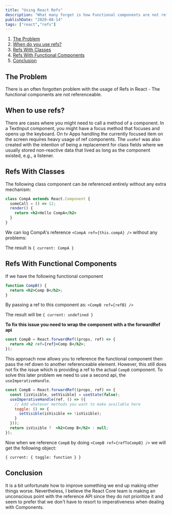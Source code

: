 ```yaml
---
title: "Using React Refs"
description: "What many forget is how Functional components are not referenceable. How can we overcome this?"
publishDate: "2020-08-14"
tags: ["react","refs"]
---
```


1. [The Problem](#problem)
2. [When do you use refs?](#when-to-use-refs)
3. [Refs With Classes](#with_classes)
4. [Refs With Functional Components](#with_functional_comps)
5. [Conclusion](#conclusion)

<h2 id="problem">The Problem</h2>

There is an often forgotten problem with the usage of Refs in React - The functional components are not referenceable.


<h2 id="when-to-use-refs">When to use refs?</h2>

There are cases where you might need to call a method of a component. In a TextInput component, you might have a focus method that focuses and opens up the keyboard. On tv Apps handling the currently focused item on the screen requires heavy usage of ref components. The `useRef` was also created with the intention of being a replacement for class fields where we usually stored non-reactive data that lived as long as the component existed, e.g., a listener.  



<h2 id="with_classes">Refs With Classes</h2>

The following class component can be referenced entirely without any extra mechanism:

```jsx
class CompA extends React.Component {
  someCall = () => 12;
  render() {
    return <h2>Hello CompA</h2>
  }
}
```

We can log CompA's reference `<CompA ref={this.compA} />` without any problems:

The result is `{ current: CompA }`


<h2 id="with_functional_comps">Refs With Functional Components</h2>

If we have the following functional component

```jsx
function CompB() {
  return <h2>Comp B</h2>;
}
```

By passing a ref to this component as: `<CompB ref={refB} />`

The result will be `{ current: undefined }`


<b>To fix this issue you need to wrap the component with a the forwardRef api</b>


```jsx
const CompB = React.forwardRef((props, ref) => {
  return <h2 ref={ref}>Comp B</h2>;
});
```

This approach now allows you to reference the functional component then pass the ref down to another referenceable element. However, this still does not fix the issue which is providing a ref to the actual `CompB` component. To solve this later problem we need to use a second api, the `useImperativeHandle`. 


```jsx
const CompB = React.forwardRef((props, ref) => {
  const [isVisible, setVisible] = useState(false);
  useImperativeHandle(ref, () => ({
    // Add whatever methods you want to make available here
    toggle: () => {
      setVisible(isVisible => !isVisible);
    }
  }));
  return isVisible ?  <h2>Comp B</h2> : null;
});
```

Now when we reference `CompB` by doing `<CompB ref={refToCompB} />` we will get the following object:

`{ current: { toggle: function } }`


<h2 id="conclusion">Conclusion</h2>

It is a bit unfortunate how to improve something we end up making other things worse. Nevertheless, I believe the React Core team is making an unconscious point with the reference API since they do not prioritize it and seem to prefer that we don't have to resort to imperativeness when dealing with Components.  
